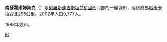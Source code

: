 {{coord|44|40|N|45|39|E|display=title}}
'''南蘇霍庫姆斯克'''（{{lang-ru|Ю́жно-Сухоку́мск}}）是[[俄羅斯|俄羅斯]][[達吉斯坦共和國|達吉斯坦共和國]]西北部的一座城市，距首府[[馬哈奇卡拉|馬哈奇卡拉]]西北295公里。2002年人口9,777人。

1988年設市。

{{達吉斯坦共和國行政區劃}}

[[Category:達吉斯坦共和國城市|Ю]]